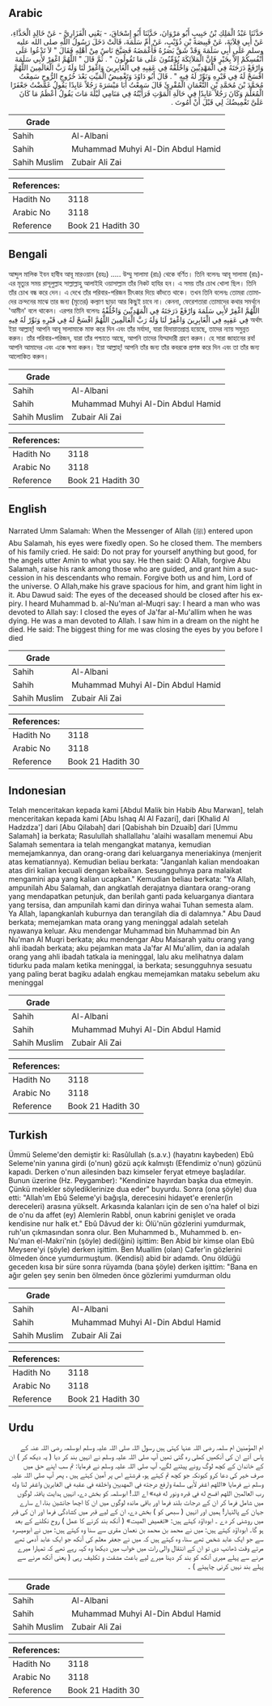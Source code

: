 ## Arabic


<div dir="rtl" lang="ar" style={{fontSize:'larger',backgroundColor:'#f8f9fa',padding:20}}>
حَدَّثَنَا عَبْدُ الْمَلِكِ بْنُ حَبِيبٍ أَبُو مَرْوَانَ، حَدَّثَنَا أَبُو إِسْحَاقَ، - يَعْنِي الْفَزَارِيَّ - عَنْ خَالِدٍ الْحَذَّاءِ، عَنْ أَبِي قِلاَبَةَ، عَنْ قَبِيصَةَ بْنِ ذُؤَيْبٍ، عَنْ أُمِّ سَلَمَةَ، قَالَتْ دَخَلَ رَسُولُ اللَّهِ صلى الله عليه وسلم عَلَى أَبِي سَلَمَةَ وَقَدْ شَقَّ بَصَرُهُ فَأَغْمَضَهُ فَصَيَّحَ نَاسٌ مِنْ أَهْلِهِ فَقَالَ ‏"‏ لاَ تَدْعُوا عَلَى أَنْفُسِكُمْ إِلاَّ بِخَيْرٍ فَإِنَّ الْمَلاَئِكَةَ يُؤَمِّنُونَ عَلَى مَا تَقُولُونَ ‏"‏ ‏.‏ ثُمَّ قَالَ ‏"‏ اللَّهُمَّ اغْفِرْ لأَبِي سَلَمَةَ وَارْفَعْ دَرَجَتَهُ فِي الْمَهْدِيِّينَ وَاخْلُفْهُ فِي عَقِبِهِ فِي الْغَابِرِينَ وَاغْفِرْ لَنَا وَلَهُ رَبَّ الْعَالَمِينَ اللَّهُمَّ افْسَحْ لَهُ فِي قَبْرِهِ وَنَوِّرْ لَهُ فِيهِ ‏"‏ ‏.‏ قَالَ أَبُو دَاوُدَ وَتَغْمِيضُ الْمَيِّتِ بَعْدَ خُرُوجِ الرُّوحِ سَمِعْتُ مُحَمَّدَ بْنَ مُحَمَّدِ بْنِ النُّعْمَانِ الْمُقْرِئَ قَالَ سَمِعْتُ أَبَا مَيْسَرَةَ رَجُلاً عَابِدًا يَقُولُ غَمَّضْتُ جَعْفَرًا الْمُعَلِّمَ وَكَانَ رَجُلاً عَابِدًا فِي حَالَةِ الْمَوْتِ فَرَأَيْتُهُ فِي مَنَامِي لَيْلَةَ مَاتَ يَقُولُ أَعْظَمُ مَا كَانَ عَلَىَّ تَغْمِيضُكَ لِي قَبْلَ أَنْ أَمُوتَ ‏.‏
</div>
<div style={{backgroundColor:'#f8f9fa',padding:20, marginBottom: 10}}><table> <thead> <tr> <th>Grade</th> <th></th> </tr> </thead> <tbody> <tr><td>Sahih</td><td>Al-Albani</td></tr><tr><td>Sahih</td><td>Muhammad Muhyi Al-Din Abdul Hamid</td></tr><tr><td>Sahih Muslim</td><td>Zubair Ali Zai</td></tr></tbody></table><table> <thead> <tr> <th>References:</th> <th></th> </tr> </thead> <tbody><tr><td>Hadith No</td><td>3118</td></tr><tr><td>Arabic No</td><td>3118</td></tr><tr><td>Reference</td><td>Book 21 Hadith 30</td></tr></tbody></table></div>

## Bengali


<div dir="ltr" lang="bn" style={{fontSize:'larger',backgroundColor:'#f8f9fa',padding:20}}>
আব্দুল মালিক ইবন হাবীব আবূ মারওয়ান (রহঃ) ..... উম্মু সালামা (রাঃ) থেকে বর্ণিত। তিনি বলেনঃ আবূ সালামা (রাঃ)-এর মৃত্যুর সময় রাসূলুল্লাহ সাল্লাল্লাহু আলাইহি ওয়াসাল্লাম তাঁর নিকট হাযির হন। এ সময় তাঁর চোখ খোলা ছিল। তিনি তাঁর চোখ বন্ধ করে দেন। এ দেখে তাঁর পরিবার-পরিজন চীৎকার দিয়ে কাঁদতে থাকে। তখন তিনি বলেনঃ তোমরা তোমাদের ক্রন্দনের মাঝে তার জন্য (মৃতের) কল্যাণ ছাড়া আর কিছুই চাবে না। কেননা, ফেরেশতারা তোমাদের কথার সমর্থনে 'আমীন' বলে থাকেন। এরপর তিনি বলেনঃ اللَّهُمَّ اغْفِرْ لأَبِي سَلَمَةَ وَارْفَعْ دَرَجَتَهُ فِي الْمَهْدِيِّينَ وَاخْلُفْهُ فِي عَقِبِهِ فِي الْغَابِرِينَ وَاغْفِرْ لَنَا وَلَهُ رَبَّ الْعَالَمِينَ اللَّهُمَّ افْسَحْ لَهُ فِي قَبْرِهِ وَنَوِّرْ لَهُ فِيهِ অর্থাৎ ইয়া আল্লাহ্‌! আপনি আবূ সালামাকে মাফ করে দিন এবং তাঁর মর্যাদা, যারা হিদায়াতপ্রাপ্ত হয়েছে, তাদের ন্যায় সমুন্নত করুন। তাঁর পরিবার-পরিজন, যারা তাঁর পশ্চাতে আছে, আপনি তাদের যিম্মাদারী গ্রহণ করুন। হে সারা জাহানের রব! আপনি আমাদের এবং একে ক্ষমা করুন। ইয়া আল্লাহ্‌! আপনি তাঁর জন্য তাঁর কবরকে প্রশস্ত করে দিন এবং তা তাঁর জন্য আলোকিত করুন।
</div>
<div style={{backgroundColor:'#f8f9fa',padding:20, marginBottom: 10}}><table> <thead> <tr> <th>Grade</th> <th></th> </tr> </thead> <tbody> <tr><td>Sahih</td><td>Al-Albani</td></tr><tr><td>Sahih</td><td>Muhammad Muhyi Al-Din Abdul Hamid</td></tr><tr><td>Sahih Muslim</td><td>Zubair Ali Zai</td></tr></tbody></table><table> <thead> <tr> <th>References:</th> <th></th> </tr> </thead> <tbody><tr><td>Hadith No</td><td>3118</td></tr><tr><td>Arabic No</td><td>3118</td></tr><tr><td>Reference</td><td>Book 21 Hadith 30</td></tr></tbody></table></div>

## English


<div dir="ltr" lang="en" style={{fontSize:'larger',backgroundColor:'#f8f9fa',padding:20}}>
Narrated Umm Salamah: When the Messenger of Allah (ﷺ) entered upon Abu Salamah, his eyes were fixedly open. So he closed them. The members of his family cried. He said: Do not pray for yourself anything but good, for the angels utter Amin to what you say. He then said: O Allah, forgive Abu Salamah, raise his rank among those who are guided, and grant him a succession in his descendants who remain. Forgive both us and him, Lord of the universe. O Allah,make his grave spacious for him, and grant him light in it. Abu Dawud said: The eyes of the deceased should be closed after his expiry. I heard Muhammad b. al-Nu'man al-Muqri say: I heard a man who was devoted to Allah say: I closed the eyes of Ja'far al-Mu'allim when he was dying. He was a man devoted to Allah. I saw him in a dream on the night he died. He said: The biggest thing for me was closing the eyes by you before I died
</div>
<div style={{backgroundColor:'#f8f9fa',padding:20, marginBottom: 10}}><table> <thead> <tr> <th>Grade</th> <th></th> </tr> </thead> <tbody> <tr><td>Sahih</td><td>Al-Albani</td></tr><tr><td>Sahih</td><td>Muhammad Muhyi Al-Din Abdul Hamid</td></tr><tr><td>Sahih Muslim</td><td>Zubair Ali Zai</td></tr></tbody></table><table> <thead> <tr> <th>References:</th> <th></th> </tr> </thead> <tbody><tr><td>Hadith No</td><td>3118</td></tr><tr><td>Arabic No</td><td>3118</td></tr><tr><td>Reference</td><td>Book 21 Hadith 30</td></tr></tbody></table></div>

## Indonesian


<div dir="ltr" lang="id" style={{fontSize:'larger',backgroundColor:'#f8f9fa',padding:20}}>
Telah menceritakan kepada kami [Abdul Malik bin Habib Abu Marwan], telah menceritakan kepada kami [Abu Ishaq Al Al Fazari], dari [Khalid Al Hadzdza'] dari [Abu Qilabah] dari [Qabishah bin Dzuaib] dari [Ummu Salamah] ia berkata; Rasulullah shallallahu 'alaihi wasallam menemui Abu Salamah sementara ia telah mengangkat matanya, kemudian memejamkannya, dan orang-orang dari keluarganya meneriakinya (menjerit atas kematiannya). Kemudian beliau berkata: "Janganlah kalian mendoakan atas diri kalian kecuali dengan kebaikan. Sesungguhnya para malaikat mengamini apa yang kalian ucapkan." Kemudian beliau berkata: "Ya Allah, ampunilah Abu Salamah, dan angkatlah derajatnya diantara orang-orang yang mendapatkan petunjuk, dan berilah ganti pada keluarganya diantara yang tersisa, dan ampunilah kami dan dirinya wahai Tuhan semesta alam. Ya Allah, lapangkanlah kuburnya dan terangilah dia di dalamnya." Abu Daud berkata; memejamkan mata orang yang meninggal adalah setelah nyawanya keluar. Aku mendengar Muhammad bin Muhammad bin An Nu'man Al Muqri berkata; aku mendengar Abu Maisarah yaitu orang yang ahli ibadah berkata; aku pejamkan mata Ja'far Al Mu'allim, dan ia adalah orang yang ahli ibadah tatkala ia meninggal, lalu aku melihatnya dalam tidurku pada malam ketika meninggal, ia berkata; sesungguhnya sesuatu yang paling berat bagiku adalah engkau memejamkan mataku sebelum aku meninggal
</div>
<div style={{backgroundColor:'#f8f9fa',padding:20, marginBottom: 10}}><table> <thead> <tr> <th>Grade</th> <th></th> </tr> </thead> <tbody> <tr><td>Sahih</td><td>Al-Albani</td></tr><tr><td>Sahih</td><td>Muhammad Muhyi Al-Din Abdul Hamid</td></tr><tr><td>Sahih Muslim</td><td>Zubair Ali Zai</td></tr></tbody></table><table> <thead> <tr> <th>References:</th> <th></th> </tr> </thead> <tbody><tr><td>Hadith No</td><td>3118</td></tr><tr><td>Arabic No</td><td>3118</td></tr><tr><td>Reference</td><td>Book 21 Hadith 30</td></tr></tbody></table></div>

## Turkish


<div dir="ltr" lang="tr" style={{fontSize:'larger',backgroundColor:'#f8f9fa',padding:20}}>
Ümmü Seleme'den demiştir ki: Rasûlullah (s.a.v.) (hayatını kaybeden) Ebû Seleme'nin yanına girdi (o'nun) gözü açık kalmıştı (Efendimiz o'nun) gözünü kapadı. Derken o'nun ailesinden bazı kimseler feryat etmeye başladılar. Bunun üzerine (Hz. Peygamber): "Kendinize hayırdan başka dua etmeyin. Çünkü melekler söylediklerinize dua eder" buyurdu. Sonra (ona şöyle) dua etti: "Allah'ım Ebû Seleme'yi bağışla, derecesini hidayet'e erenler(in dereceleri) arasına yükselt. Arkasında kalanları için de sen o'na halef ol bizi de o'nu da affet (ey) Alemlerin Rabbİ, onun kabrini genişlet ve orada kendisine nur halk et." Ebû Dâvud der ki: Ölü'nün gözlerini yumdurmak, ruh'un çıkmasından sonra olur. Ben Muhammed b., Muhammed b. en-Nu'man el-Makri'nin (şöyle) dedi(ğini) işittim: Ben Abid bir kimse olan Ebû Meysere'yi (şöyle) derken işittim. Ben Muallim (olan) Cafer'in gözlerini ölmeden önce yumdurmuştum. (Kendisi) abid bir adamdı. Onu öldüğü geceden kısa bir süre sonra rüyamda (bana şöyle) derken işittim: "Bana en ağır gelen şey senin ben ölmeden önce gözlerimi yumdurman oldu
</div>
<div style={{backgroundColor:'#f8f9fa',padding:20, marginBottom: 10}}><table> <thead> <tr> <th>Grade</th> <th></th> </tr> </thead> <tbody> <tr><td>Sahih</td><td>Al-Albani</td></tr><tr><td>Sahih</td><td>Muhammad Muhyi Al-Din Abdul Hamid</td></tr><tr><td>Sahih Muslim</td><td>Zubair Ali Zai</td></tr></tbody></table><table> <thead> <tr> <th>References:</th> <th></th> </tr> </thead> <tbody><tr><td>Hadith No</td><td>3118</td></tr><tr><td>Arabic No</td><td>3118</td></tr><tr><td>Reference</td><td>Book 21 Hadith 30</td></tr></tbody></table></div>

## Urdu


<div dir="rtl" lang="ur" style={{fontSize:'larger',backgroundColor:'#f8f9fa',padding:20}}>
ام المؤمنین ام سلمہ رضی اللہ عنہا کہتی ہیں رسول اللہ صلی اللہ علیہ وسلم ابوسلمہ رضی اللہ عنہ کے پاس آئے ان کی آنکھیں کھلی رہ گئی تھیں آپ صلی اللہ علیہ وسلم نے انہیں بند کر دیا ( یہ دیکھ کر ) ان کے خاندان کے کچھ لوگ رونے پیٹنے لگے، آپ صلی اللہ علیہ وسلم نے فرمایا: تم سب اپنے حق میں صرف خیر کی دعا کرو کیونکہ جو کچھ تم کہتے ہو، فرشتے اس پر آمین کہتے ہیں ، پھر آپ صلی اللہ علیہ وسلم نے فرمایا «اللهم اغفر لأبي سلمة وارفع درجته في المهديين واخلفه في عقبه في الغابرين واغفر لنا وله رب العالمين اللهم افسح له في قبره ونور له فيه‏» اے اللہ! ابوسلمہ کو بخش دے، انہیں ہدایت یافتہ لوگوں میں شامل فرما کر ان کے درجات بلند فرما اور باقی ماندہ لوگوں میں ان کا اچھا جانشین بنا، اے سارے جہان کے پالنہار! ہمیں اور انہیں ( سبھی کو ) بخش دے، ان کے لیے قبر میں کشادگی فرما اور ان کی قبر میں روشنی کر دے ۔ ابوداؤد کہتے ہیں: «تغميض الميت» ( آنکھ بند کرنے کا عمل ) روح نکلنے کے بعد ہو گا۔ ابوداؤد کہتے ہیں: میں نے محمد بن محمد بن نعمان مقری سے سنا وہ کہتے ہیں: میں نے ابومیسرہ سے جو ایک عابد شخص تھے سنا، وہ کہتے ہیں کہ میں نے جعفر معلم کی آنکھ جو ایک عابد آدمی تھے مرتے وقت ڈھانپ دی تو ان کے انتقال والی رات میں خواب میں دیکھا وہ کہہ رہے تھے کہ تمہارا میرے مرنے سے پہلے میری آنکھ کو بند کر دینا میرے لیے باعث مشقت و تکلیف رہی ( یعنی آنکھ مرنے سے پہلے بند نہیں کرنی چاہیئے ) ۔
</div>
<div style={{backgroundColor:'#f8f9fa',padding:20, marginBottom: 10}}><table> <thead> <tr> <th>Grade</th> <th></th> </tr> </thead> <tbody> <tr><td>Sahih</td><td>Al-Albani</td></tr><tr><td>Sahih</td><td>Muhammad Muhyi Al-Din Abdul Hamid</td></tr><tr><td>Sahih Muslim</td><td>Zubair Ali Zai</td></tr></tbody></table><table> <thead> <tr> <th>References:</th> <th></th> </tr> </thead> <tbody><tr><td>Hadith No</td><td>3118</td></tr><tr><td>Arabic No</td><td>3118</td></tr><tr><td>Reference</td><td>Book 21 Hadith 30</td></tr></tbody></table></div>